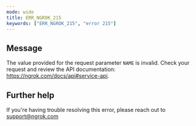 ```yaml
---
mode: wide
title: ERR_NGROK_215
keywords: ["ERR_NGROK_215", "error 215"]
---
```


## Message

The value provided for the request parameter `NAME` is invalid. Check your request and review the API documentation: https://ngrok.com/docs/api#service-api.

## Further help

If you're having trouble resolving this error, please reach out to [support@ngrok.com](mailto:support@ngrok.com?subject=Help%20with%20ERR_NGROK_215)
